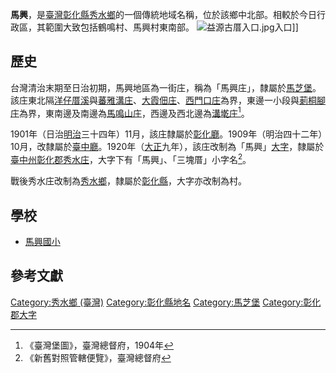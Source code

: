 {{noteTA　
|1 = zh-cn:庄; zh-hk:庄; zh-tw:庄;
}}
'''馬興'''，是[[臺灣|臺灣]][[彰化縣|彰化縣]][[秀水鄉_(台灣)|秀水鄉]]的一個傳統地域名稱，位於該鄉中北部。相較於今日行政區，其範圍大致包括鶴鳴村、馬興村東南部。
[[File:益源古厝入口.jpg|thumb]]入口]]
==歷史==
台灣清治末期至日治初期，馬興地區為一街庄，稱為「馬興庄」，隸屬於[[馬芝堡|馬芝堡]]。該庄東北隔[[洋仔厝溪|洋仔厝溪]]與[[蕃雅溝庄|蕃雅溝庄]]、[[大霞佃庄|大霞佃庄]]、[[西門口庄|西門口庄]]為界，東邊一小段與[[莿桐腳_(彰化縣)|莿桐腳庄]]為界，東南邊及南邊為[[馬鳴山_(彰化縣)|馬鳴山庄]]，西邊及西北邊為[[溝墘庄|溝墘庄]]<ref>《臺灣堡圖》，臺灣總督府，1904年</ref>。

1901年（日治[[明治|明治]]三十四年）11月，該庄隸屬於[[彰化廳|彰化廳]]。1909年（明治四十二年）10月，改隸屬於[[臺中廳|臺中廳]]。1920年（[[大正|大正]]九年），該庄改制為「馬興」[[大字|大字]]，隸屬於[[臺中州|臺中州]][[彰化郡|彰化郡]][[秀水庄|秀水庄]]，大字下有「馬興」、「三塊厝」小字名<ref>《新舊對照管轄便覽》，臺灣總督府</ref>。

戰後秀水庄改制為[[秀水鄉_(台灣)|秀水鄉]]，隸屬於[[彰化縣|彰化縣]]，大字亦改制為村。

==學校==
*[[馬興國小|馬興國小]]

==參考文獻==
{{reflist}}

{{彰化郡}}

[[Category:秀水鄉_(臺灣)|Category:秀水鄉 (臺灣)]]
[[Category:彰化縣地名|Category:彰化縣地名]]
[[Category:馬芝堡|Category:馬芝堡]]
[[Category:彰化郡大字|Category:彰化郡大字]]